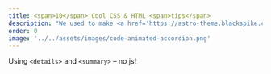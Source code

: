 ```yaml
---
title: <span>10</span> Cool CSS & HTML <span>tips</span>
description: "We used to make <a href='https://astro-theme.blackspike.com'>astro-theme.blackspike.com</a>"
order: 0
image: '../../assets/images/code-animated-accordion.png'
---
```



Using `<details>` and `<summary>` – no js!

<VideoPlayer
  classes="w-[540px] right-[160px] top-[20px]"
  name="animated-accordion"
/>

<Image src={screen} alt="" class="rounded-xl absolute z-1 w-[440px] right-[20px] top-[60px] hover:z-10" />
